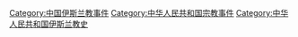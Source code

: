 [[Category:中国伊斯兰教事件|Category:中国伊斯兰教事件]]
[[Category:中华人民共和国宗教事件|Category:中华人民共和国宗教事件]]
[[Category:中华人民共和国伊斯兰教史|Category:中华人民共和国伊斯兰教史]]